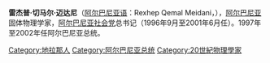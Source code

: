 {{BLP unsourced|time=2020-05-09T02:09:14+00:00}}
{{Infobox President
|original_name ={{lang|en|Rexhep Qemal Meidani}}
| image=Rexhep Meidani.jpg
| office = 阿尔巴尼亚總統
| order=3 
| term_start=1997年7月24日
| term_end= 2002年7月24日
| predecessor=[[萨利·贝里沙|萨利·贝里沙]]
| occupation=[[阿尔巴尼亚总统|总统]]
| successor=[[阿尔弗雷德·莫伊休|阿尔弗雷德·莫伊休]]
| birth_date={{birth date and age|1944|8|17}}
| birth_place={{ALB}}[[地拉那|地拉那]]（Tirana）
| death_date=
| spouse=Lydra Meidani
| party=[[阿尔巴尼亚社会党|阿尔巴尼亚社会党]]
| profession=[[教授|教授]]
| religion=[[伊斯兰教逊尼派|伊斯兰教逊尼派]]
}}
'''雷杰普·切马尔·迈达尼'''（[[阿尔巴尼亚语|阿尔巴尼亚语]]：Rexhep Qemal Meidani，{{bd|1944年|8月17日|}}），[[阿尔巴尼亚|阿尔巴尼亚]]固体物理学家，[[阿尔巴尼亚社会党|阿尔巴尼亚社会党]]总书记（1996年9月至2001年6月任）。1997年至2002年任阿尔巴尼亚总统。

{{start box}}
{{succession box|[[萨利·贝里沙|萨利·贝里沙]]|[[阿尔弗雷德·莫伊休|阿尔弗雷德·莫伊休]]|[[阿尔巴尼亚总统|阿尔巴尼亚总统]]|1997年-2002年}}
{{end box}}

{{Authority control}}
{{DEFAULTSORT:Meidani}}
{{Albania-bio-stub}}
[[Category:地拉那人|Category:地拉那人]]
[[Category:阿尔巴尼亚总统|Category:阿尔巴尼亚总统]]
[[Category:20世紀物理學家|Category:20世紀物理學家]]